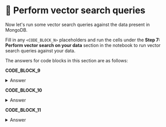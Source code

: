 
# 👐 Perform vector search queries

Now let's run some vector search queries against the data present in MongoDB. 

Fill in any `<CODE_BLOCK_N>` placeholders and run the cells under the **Step 7: Perform vector search on your data** section in the notebook to run vector search queries against your data.

The answers for code blocks in this section are as follows:

**CODE_BLOCK_9**

<details>
<summary>Answer</summary>
<div>
```python
get_embedding(user_query)
```
<InfoButton title="Embedding Query" message={`This code takes a user query and returns a list of embedding vectors. Let's break it down:

- get_embedding(): This is a function you've defined that takes a piece of text and returns a list of embedding vectors
- user_query: This is the query you want to embed

For example, if you had this query:

\`\`\`python
user_query = "What is MongoDB Atlas?"
\`\`\`

The get_embedding() function would return a list of embedding vectors for the query.

\`\`\`python
[0.1, 0.2, 0.3]
\`\`\`

This list of vectors can then be used for vector search on the data.

`} />

</div>
</details>

**CODE_BLOCK_10**

<details>
<summary>Answer</summary>
<div>
```json
[
    {
        "$vectorSearch": {
            "index": ATLAS_VECTOR_SEARCH_INDEX_NAME,
            "queryVector": query_embedding,
            "path": "embedding",
            "numCandidates": 150,
            "limit": 5
        }
    },
    {
        "$project": {
            "_id": 0,
            "body": 1,
            "score": {"$meta": "vectorSearchScore"}
        }
    }
]
```
<InfoButton title="Vector Search Pipeline" message={`This code performs a vector search on the data. Let's break it down:

- "$vectorSearch": This is the vector search operator
- "index": This is the name of the search index you want to use
- "queryVector": This is the query vector you want to use
- "path": This is the path to the field you want to search on
- "numCandidates": This is the number of candidates to consider for the search
- "limit": This is the number of results to return

For example, if you had this pipeline:

\`\`\`python
pipeline = [
    {
        "$vectorSearch": {
            "index": ATLAS_VECTOR_SEARCH_INDEX_NAME,
            "queryVector": query_embedding,
            "path": "embedding",
            "numCandidates": 150,
            "limit": 5
        }
    },
    {
        "$project": {
            "_id": 0,
            "body": 1,
            "score": {"$meta": "vectorSearchScore"}
        }
    }
]
\`\`\`

The pipeline would perform a vector search on the data and return the results.

`} />

</div>
</details>

**CODE_BLOCK_11**

<details>
<summary>Answer</summary>
<div>
```python
collection.aggregate(pipeline)
```
<InfoButton title="Performing Vector Search" message={`This code performs a vector search on the data. Let's break it down:

- collection: This is the collection object you created earlier
- aggregate(): This is a method of the collection object that takes a pipeline and performs a vector search on the data

For example, if you had this pipeline:

\`\`\`python
pipeline = [
    {
        "$vectorSearch": {
            "index": ATLAS_VECTOR_SEARCH_INDEX_NAME,
            "queryVector": query_embedding,
            "path": "embedding",
            "numCandidates": 150,
            "limit": 5
        }
    },
    {
        "$project": {
            "_id": 0,
            "body": 1,
            "score": {"$meta": "vectorSearchScore"}
        }
    }
]
\`\`\`

The pipeline would perform a vector search on the data and return the results.

`} />

</div>
</details>